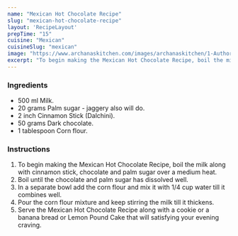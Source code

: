 ---
name: "Mexican Hot Chocolate Recipe"
slug: "mexican-hot-chocolate-recipe"
layout: 'RecipeLayout'
prepTime: "15"
cuisine: "Mexican"
cuisineSlug: "mexican"
image: "https://www.archanaskitchen.com/images/archanaskitchen/1-Author/sibyl_sunitha/Mexican_Hot_Chocolate_Recipe_.jpg"
excerpt: "To begin making the Mexican Hot Chocolate Recipe, boil the milk along with cinnamon stick, chocolate and palm sugar over a medium heat"
---

### Ingredients

- 500 ml Milk.
- 20 grams Palm sugar - jaggery also will do.
- 2 inch Cinnamon Stick (Dalchini).
- 50 grams Dark chocolate.
- 1 tablespoon Corn flour.

### Instructions

1. To begin making the Mexican Hot Chocolate Recipe, boil the milk along with cinnamon stick, chocolate and palm sugar over a medium heat.
1. Boil until the chocolate and palm sugar has dissolved well.
1. In a separate bowl add the corn flour and mix it with 1/4 cup water till it combines well.
1. Pour the corn flour mixture and keep stirring the milk till it thickens.
1. Serve the Mexican Hot Chocolate Recipe along with a cookie or a banana bread or Lemon Pound Cake that will satisfying your evening craving.
